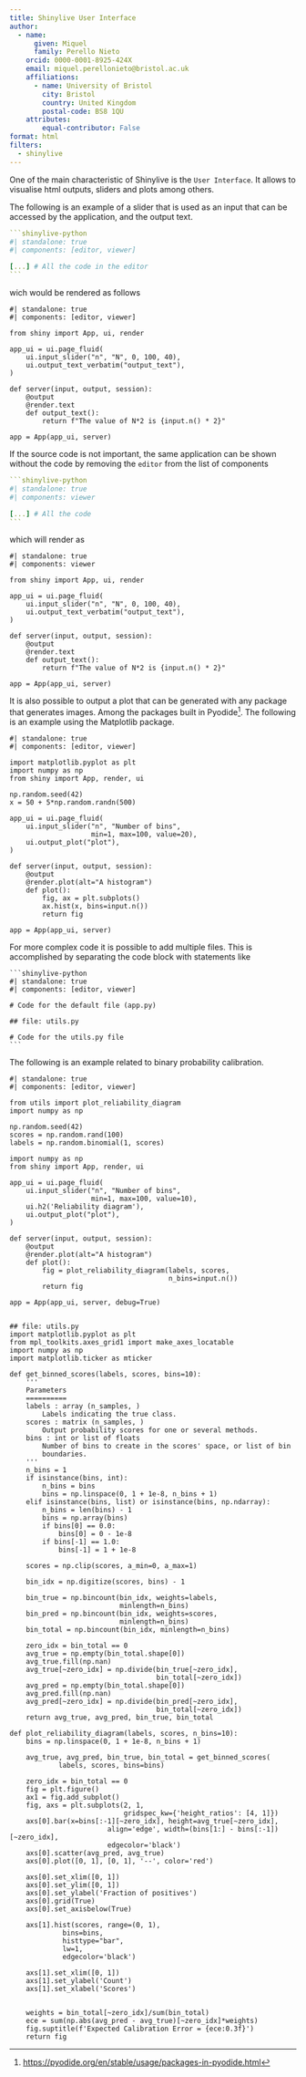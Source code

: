 ```yaml
---
title: Shinylive User Interface
author: 
  - name:
      given: Miquel
      family: Perello Nieto
    orcid: 0000-0001-8925-424X
    email: miquel.perellonieto@bristol.ac.uk
    affiliations:
      - name: University of Bristol
        city: Bristol
        country: United Kingdom
        postal-code: BS8 1QU
    attributes:
        equal-contributor: False
format: html
filters:
  - shinylive
---
```


One of the main characteristic of Shinylive is the `User Interface`. It allows
to visualise html outputs, sliders and plots among others.

The following is an example of a slider that is used as an input that can be
accessed by the application, and the output text.

````yaml
```shinylive-python
#| standalone: true
#| components: [editor, viewer]

[...] # All the code in the editor
```
````

wich would be rendered as follows


```shinylive-python
#| standalone: true
#| components: [editor, viewer]

from shiny import App, ui, render

app_ui = ui.page_fluid(
    ui.input_slider("n", "N", 0, 100, 40),
    ui.output_text_verbatim("output_text"),
)

def server(input, output, session):
    @output
    @render.text
    def output_text():
        return f"The value of N*2 is {input.n() * 2}"

app = App(app_ui, server)
```

If the source code is not important, the same application can be shown without
the code by removing the `editor` from the list of components

````yaml
```shinylive-python
#| standalone: true
#| components: viewer

[...] # All the code
```
````

which will render as

```shinylive-python
#| standalone: true
#| components: viewer

from shiny import App, ui, render

app_ui = ui.page_fluid(
    ui.input_slider("n", "N", 0, 100, 40),
    ui.output_text_verbatim("output_text"),
)

def server(input, output, session):
    @output
    @render.text
    def output_text():
        return f"The value of N*2 is {input.n() * 2}"

app = App(app_ui, server)
```

It is also possible to output a plot that can be generated with any package
that generates images. Among the packages built in Pyodide[^1]. The following is
an example using the Matplotlib package.

[^1]: [https://pyodide.org/en/stable/usage/packages-in-pyodide.html](https://pyodide.org/en/stable/usage/packages-in-pyodide.html)

```shinylive-python
#| standalone: true
#| components: [editor, viewer]

import matplotlib.pyplot as plt
import numpy as np
from shiny import App, render, ui

np.random.seed(42)
x = 50 + 5*np.random.randn(500)

app_ui = ui.page_fluid(
    ui.input_slider("n", "Number of bins", 
                    min=1, max=100, value=20),
    ui.output_plot("plot"),
)

def server(input, output, session):
    @output
    @render.plot(alt="A histogram")
    def plot():
        fig, ax = plt.subplots()
        ax.hist(x, bins=input.n())
        return fig

app = App(app_ui, server)
```

For more complex code it is possible to add multiple files. This is accomplished
by separating the code block with statements like

````yalm
```shinylive-python
#| standalone: true
#| components: [editor, viewer]

# Code for the default file (app.py)

## file: utils.py

# Code for the utils.py file
```
````

The following is an example related to binary probability calibration.


```shinylive-python
#| standalone: true
#| components: [editor, viewer]

from utils import plot_reliability_diagram
import numpy as np

np.random.seed(42)
scores = np.random.rand(100)
labels = np.random.binomial(1, scores)

import numpy as np
from shiny import App, render, ui

app_ui = ui.page_fluid(
    ui.input_slider("n", "Number of bins", 
                    min=1, max=100, value=10),
    ui.h2('Reliability diagram'),
    ui.output_plot("plot"),
)

def server(input, output, session):
    @output
    @render.plot(alt="A histogram")
    def plot():
        fig = plot_reliability_diagram(labels, scores,
                                       n_bins=input.n())
        return fig

app = App(app_ui, server, debug=True)


## file: utils.py
import matplotlib.pyplot as plt
from mpl_toolkits.axes_grid1 import make_axes_locatable
import numpy as np
import matplotlib.ticker as mticker

def get_binned_scores(labels, scores, bins=10):
    '''
    Parameters
    ==========
    labels : array (n_samples, )
        Labels indicating the true class.
    scores : matrix (n_samples, )
        Output probability scores for one or several methods.
    bins : int or list of floats
        Number of bins to create in the scores' space, or list of bin
        boundaries.
    '''
    n_bins = 1
    if isinstance(bins, int):
        n_bins = bins
        bins = np.linspace(0, 1 + 1e-8, n_bins + 1)
    elif isinstance(bins, list) or isinstance(bins, np.ndarray):
        n_bins = len(bins) - 1
        bins = np.array(bins)
        if bins[0] == 0.0:
            bins[0] = 0 - 1e-8
        if bins[-1] == 1.0:
            bins[-1] = 1 + 1e-8

    scores = np.clip(scores, a_min=0, a_max=1)

    bin_idx = np.digitize(scores, bins) - 1

    bin_true = np.bincount(bin_idx, weights=labels,
                           minlength=n_bins)
    bin_pred = np.bincount(bin_idx, weights=scores,
                           minlength=n_bins)
    bin_total = np.bincount(bin_idx, minlength=n_bins)

    zero_idx = bin_total == 0
    avg_true = np.empty(bin_total.shape[0])
    avg_true.fill(np.nan)
    avg_true[~zero_idx] = np.divide(bin_true[~zero_idx],
                                    bin_total[~zero_idx])
    avg_pred = np.empty(bin_total.shape[0])
    avg_pred.fill(np.nan)
    avg_pred[~zero_idx] = np.divide(bin_pred[~zero_idx],
                                    bin_total[~zero_idx])
    return avg_true, avg_pred, bin_true, bin_total
    
def plot_reliability_diagram(labels, scores, n_bins=10):
    bins = np.linspace(0, 1 + 1e-8, n_bins + 1)

    avg_true, avg_pred, bin_true, bin_total = get_binned_scores(
            labels, scores, bins=bins)

    zero_idx = bin_total == 0
    fig = plt.figure()
    ax1 = fig.add_subplot()
    fig, axs = plt.subplots(2, 1,
                            gridspec_kw={'height_ratios': [4, 1]})
    axs[0].bar(x=bins[:-1][~zero_idx], height=avg_true[~zero_idx],
                        align='edge', width=(bins[1:] - bins[:-1])[~zero_idx],
                        edgecolor='black')
    axs[0].scatter(avg_pred, avg_true)
    axs[0].plot([0, 1], [0, 1], '--', color='red')

    axs[0].set_xlim([0, 1])
    axs[0].set_ylim([0, 1])
    axs[0].set_ylabel('Fraction of positives')
    axs[0].grid(True)
    axs[0].set_axisbelow(True)

    axs[1].hist(scores, range=(0, 1),
             bins=bins,
             histtype="bar",
             lw=1,
             edgecolor='black')

    axs[1].set_xlim([0, 1])
    axs[1].set_ylabel('Count')
    axs[1].set_xlabel('Scores')


    weights = bin_total[~zero_idx]/sum(bin_total)
    ece = sum(np.abs(avg_pred - avg_true)[~zero_idx]*weights)
    fig.suptitle(f'Expected Calibration Error = {ece:0.3f}')
    return fig
```
